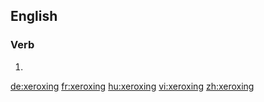 ==English==

===Verb===
{{head|en|present participle}}

# {{present participle of|xerox|lang=en|nocat=1}}

[[de:xeroxing]]
[[fr:xeroxing]]
[[hu:xeroxing]]
[[vi:xeroxing]]
[[zh:xeroxing]]